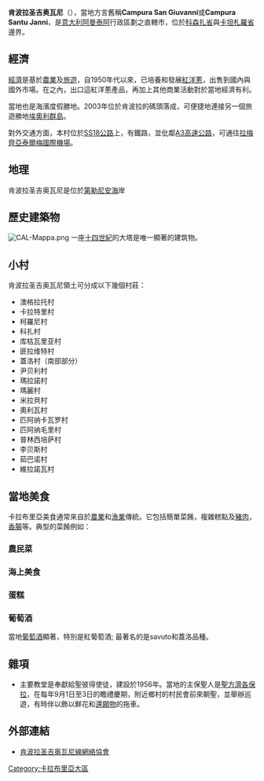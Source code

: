 {{Orphan|time=2021-11-13T05:36:27+00:00}}
{{Link style|time=2015-12-12T04:12:06+00:00}}
{{Infobox Italian comune
| image_skyline          = Panorama notturno Campora San Giovanni drone 2020.jpg
| image_caption          = 肯波拉圣吉奥瓦尼
| img_coa                = Coat of arms of Calabria.svg
| name          = 肯波拉圣吉奥瓦尼
| native_name   = Campora San Giovanni
| region                 = [[卡拉布里亞|卡拉布里亞]]
| province               = [[科森札省|科森札省]] 
| elevation_m            = 55
| area_total_km2         = 6.2
| population_as_of       = 2007年
| population_total       = 7,200
| population_density_km2 =
| coordinates            = {{coord|39|4|5|N|16|5|38|E}}
| frazioni               = 肯波拉
| telephone              = 0982
| postalcode             = 87032
| gentilic               = [[坎波雷西|坎波雷西]]
| saint                  = [[聖方濟各保拉|聖方濟各保拉]]
| day                    = [[9月|9月]]1日至3日
| mayor                  = N/A
| website                = [http://www.prolococampora.org/ www.prolococampora.org]
}}
'''肯波拉圣吉奥瓦尼'''（{{lang-it|Campora San Giovanni}}），當地方言舊稱'''Campura San Giuvanni'''或'''Campura Santu Janni'''，是[[意大利|意大利]][[:en:Amantea|阿曼泰阿]]行政區劃之直轄市，位於[[科森扎省|科森扎省]]與[[卡坦札羅省|卡坦札羅省]]邊界。

== 經濟 ==
[[經濟|經濟]]是基於[[農業|農業]]及[[旅遊|旅遊]]，自1950年代以來，已培養和發展[[紅洋蔥|紅洋蔥]]，出售到國內與國外市場。在{{When|過去二十年|time=2018-05-11}}之內，出口這紅洋蔥產品，再加上其他商業活動對於當地經濟有利。

當地也是海濱度假勝地。2003年位於肯波拉的碼頭落成，可便捷地連接另一個旅遊勝地[[埃奧利群島|埃奧利群島]]。

對外交通方面，本村位於[[SS18公路|SS18公路]]上，有鐵路，並仳鄰[[A3高速公路_(義大利)|A3高速公路]]，可通往[[拉梅齊亞泰爾梅國際機場|拉梅齊亞泰爾梅國際機場]]。

== 地理 ==
肯波拉圣吉奥瓦尼是位於[[第勒尼安海|第勒尼安海]]岸
== 歷史建築物 ==
[[File:CAL-Mappa.png|right]]
一座[[十四世紀|十四世紀]]的大塔是唯一顯著的建筑物。

== 小村 ==
肯波拉圣吉奥瓦尼領土可分成以下幾個村莊：

* 澳格拉托村
* 卡拉特里村
* 柯羅尼村
* 科扎村
* 库枯瓦里亚村
* 匪拉维特村
* 蓋洛村（南部部分）
* 尹贝利村
* 瑪拉諾村
* 瑪麗村
* 米拉貝村
* 奧利瓦村
* 匹阿纳卡瓦罗村
* 匹阿纳毛里村
* 普林西培萨村
* 李贝斯村
* 茹巴诺村
*維拉諾瓦村

== 當地美食 ==
卡拉布里亞美食通常來自於[[農業|農業]]和[[漁業|漁業]]傳統。它包括簡單菜餚，複雜糕點及[[豬肉|豬肉]]，[[香腸|香腸]]等。典型的菜餚例如：

=== 農民菜 ===

=== 海上美食 ===

=== 蛋糕 ===

=== 葡萄酒 ===
當地[[葡萄酒|葡萄酒]]顯著，特別是紅葡萄酒; 最著名的是savuto和蓋洛品種。

== 雜項 ==
* 主要教堂是奉獻給聖彼得使徒，建設於1956年。當地的主保聖人是[[聖方濟各保拉|聖方濟各保拉]]，在每年9月1日至3日的瞻禮慶期，附近鄉村的村民會前來朝聖，並舉辦巡遊，有時伴以飾以鮮花和[[還願|還願物]]的拖車。

== 外部連結 ==
* [https://web.archive.org/web/20110914172300/http://www.prolococampora.org/ 肯波拉圣吉奥瓦尼線網絡協會]

[[Category:卡拉布里亞大區|Category:卡拉布里亞大區]]